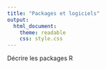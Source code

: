 ```yaml
---
title: "Packages et logiciels"
output:
  html_document:
    theme: readable
    css: style.css
---
```


Décrire les packages R

